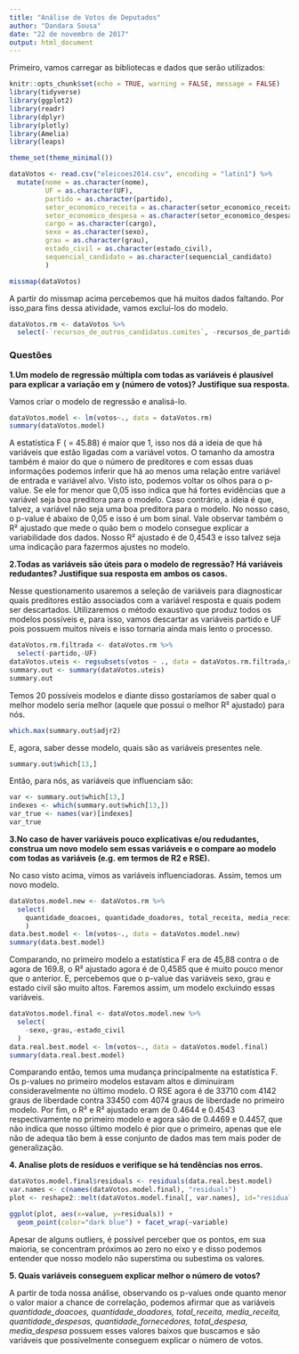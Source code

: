```yaml
---
title: "Análise de Votos de Deputados"
author: "Dandara Sousa"
date: "22 de novembro de 2017"
output: html_document
---
```


Primeiro, vamos carregar as bibliotecas e dados que serão utilizados:

```r
knitr::opts_chunk$set(echo = TRUE, warning = FALSE, message = FALSE)
library(tidyverse)
library(ggplot2)
library(readr)
library(dplyr) 
library(plotly)
library(Amelia)
library(leaps)

theme_set(theme_minimal())
```


```r
dataVotos <- read.csv("eleicoes2014.csv", encoding = "latin1") %>%
  mutate(nome = as.character(nome),
         UF = as.character(UF),
         partido = as.character(partido),
         setor_economico_receita = as.character(setor_economico_receita),
         setor_economico_despesa = as.character(setor_economico_despesa),
         cargo = as.character(cargo),
         sexo = as.character(sexo),
         grau = as.character(grau),
         estado_civil = as.character(estado_civil),
         sequencial_candidato = as.character(sequencial_candidato)
         )

missmap(dataVotos)
```

A partir do missmap acima percebemos que há muitos dados faltando. Por isso,para fins dessa atividade, vamos excluí-los do modelo. 

```r
dataVotos.rm <- dataVotos %>%
  select(-`recursos_de_outros_candidatos.comites`, -recursos_de_partidos,-recursos_de_pessoas_juridicas, -recursos_de_pessoas_físicas, -recursos_proprios, -sequencial_candidato, -numero_cadidato, -setor_economico_receita, -setor_economico_despesa, -nome, -cargo)
```


### Questões
**1.Um modelo de regressão múltipla com todas as variáveis é plausível para explicar a variação em y (número de votos)? Justifique sua resposta.**

Vamos criar o modelo de regressão e analisá-lo.

```r

dataVotos.model <- lm(votos~., data = dataVotos.rm)
summary(dataVotos.model)

```

A estatística F ( = 45.88) é maior que 1, isso nos dá a ideia de que há variáveis que estão ligadas com a variável votos. O tamanho da amostra também é maior do que o número de preditores e com essas duas informações podemos inferir que há ao menos uma relação entre variável de entrada e variável alvo. 
Visto isto, podemos voltar os olhos para o p-value. Se ele for menor que 0,05 isso indica que há fortes evidências que a variável seja boa preditora para o modelo. Caso contrário, a ideia é que, talvez, a variável não seja uma boa preditora para o modelo. No nosso caso, o p-value é abaixo de 0,05 e isso é um bom sinal.
Vale observar também o R² ajustado que mede o quão bem o modelo consegue explicar a variabilidade dos dados. Nosso R² ajustado é de 0,4543 e isso talvez seja uma indicação para fazermos ajustes no modelo.


**2.Todas as variáveis são úteis para o modelo de regressão? Há variáveis redudantes? Justifique sua resposta em ambos os casos.**

Nesse questionamento usaremos a seleção de variáveis para diagnosticar quais preditores estão associados com a variável resposta e quais podem ser descartados. Utilizaremos o método exaustivo que produz todos os modelos possíveis e, para isso, vamos descartar as variáveis partido e UF pois possuem muitos níveis e isso tornaria ainda mais lento o processo.

```r
dataVotos.rm.filtrada <- dataVotos.rm %>%
  select(-partido,-UF)
dataVotos.uteis <- regsubsets(votos ~ ., data = dataVotos.rm.filtrada,nbest = 1,nvmax = NULL, force.in = NULL, force.out = NULL,method = "exhaustive")
summary.out <- summary(dataVotos.uteis)
summary.out
```

Temos 20 possíveis modelos e diante disso gostaríamos de saber qual o melhor modelo seria melhor (aquele que possui o melhor R² ajustado) para nós.

```r
which.max(summary.out$adjr2)
```
E, agora, saber desse modelo, quais são as variáveis presentes nele.

```r
summary.out$which[13,]
```

Então, para nós, as variáveis que influenciam são:
```r
var <- summary.out$which[13,]
indexes <- which(summary.out$which[13,])
var_true <- names(var)[indexes]
var_true
```


**3.No caso de haver variáveis pouco explicativas e/ou redudantes, construa um novo modelo sem essas variáveis e o compare ao modelo com todas as variáveis (e.g. em termos de R2 e RSE).**

No caso visto acima, vimos as variáveis influenciadoras. Assim, temos um novo modelo. 
```r
dataVotos.model.new <- dataVotos.rm %>%
  select(
    quantidade_doacoes, quantidade_doadores, total_receita, media_receita, quantidade_despesas, quantidade_fornecedores, total_despesa, media_despesa, idade, sexo, grau, estado_civil, votos
    )
data.best.model <- lm(votos~., data = dataVotos.model.new)
summary(data.best.model)
```

Comparando, no primeiro modelo a estatística F era de 45,88 contra o de agora de 169.8, o R² ajustado agora é de 0,4585 que é muito pouco menor que o anterior. E, percebemos que o p-value das variáveis sexo, grau e estado civil são muito altos. Faremos assim, um modelo excluindo essas variáveis.

```r
dataVotos.model.final <- dataVotos.model.new %>%
  select(
    -sexo,-grau,-estado_civil
  )
data.real.best.model <- lm(votos~., data = dataVotos.model.final)
summary(data.real.best.model)
```

Comparando então, temos uma mudança principalmente na estatística F. Os p-values no primeiro modelos estavam altos e diminuiram consideravelmente no último modelo. O RSE agora é de 33710 com 4142 graus de liberdade contra 33450 com 4074 graus de liberdade no primeiro modelo. Por fim, o R² e R² ajustado eram de 0.4644 e 0.4543 respectivamente no primeiro modelo e agora são de 0.4469 e 0.4457, que não indica que nosso último modelo é pior que o primeiro, apenas que ele não de adequa tão bem à esse conjunto de dados mas tem mais poder de generalização.

**4. Analise plots de resíduos e verifique se há tendências nos erros.**

```r
dataVotos.model.final$residuals <- residuals(data.real.best.model)
var.names <- c(names(dataVotos.model.final), "residuals")
plot <- reshape2::melt(dataVotos.model.final[, var.names], id="residuals")

ggplot(plot, aes(x=value, y=residuals)) + 
  geom_point(color="dark blue") + facet_wrap(~variable)

```

Apesar de alguns outliers, é possível perceber que os pontos, em sua maioria, se concentram próximos ao zero no eixo y e disso podemos entender que nosso modelo não superstima ou subestima os valores.

**5. Quais variáveis conseguem explicar melhor o número de votos? **

A partir de toda nossa análise, observando os p-values onde quanto menor o valor maior a chance de correlação, podemos afirmar que as variáveis *quantidade_doacoes, quantidade_doadores, total_receita, media_receita, quantidade_despesas, quantidade_fornecedores, total_despesa, media_despesa* possuem esses valores baixos que buscamos e são variáveis que possivelmente conseguem explicar o número de votos.

